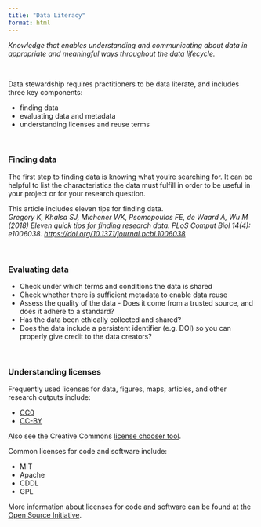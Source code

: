 ```yaml
---
title: "Data Literacy"
format: html
---
```


*Knowledge that enables understanding and communicating about data in appropriate and meaningful ways throughout the data lifecycle.*
  
<br>
  
Data stewardship requires practitioners to be data literate, and includes three key components: 

 - finding data
 - evaluating data and metadata
 - understanding licenses and reuse terms
  
<br> 
   
### Finding data
  
The first step to finding data is knowing what you're searching for.  It can be
helpful to list the characteristics the data must fulfill in order to be useful
in your project or for your research question.  
  
This article includes eleven tips for finding data.  
*Gregory K, Khalsa SJ, Michener WK, Psomopoulos FE, de Waard A, Wu M (2018) Eleven quick tips for finding research data. PLoS Comput Biol 14(4): e1006038. [https://doi.org/10.1371/journal.pcbi.1006038](https://doi.org/10.1371/journal.pcbi.1006038)*
  
<br>
        
### Evaluating data
 
 - Check under which terms and conditions the data is shared
 - Check whether there is sufficient metadata to enable data reuse
 - Assess the quality of the data - Does it come from a trusted source, and does
it adhere to a standard?
 - Has the data been ethically collected and shared?
 - Does the data include a persistent identifier (e.g. DOI) so  you can properly
give credit to the data creators?
  
<br>
  
### Understanding licenses
 
Frequently used licenses for data, figures, maps, articles, and other research outputs include:  

 - [CC0](https://creativecommons.org/publicdomain/zero/1.0/)  
 - [CC-BY](https://creativecommons.org/licenses/by/4.0/)  
  
Also see the Creative Commons [license chooser tool](https://creativecommons.org/choose/).
  
  
Common licenses for code and software include: 

 - MIT  
 - Apache  
 - CDDL  
 - GPL  

More information about licenses for code and software can be found at the [Open Source Initiative](https://opensource.org/).
 


